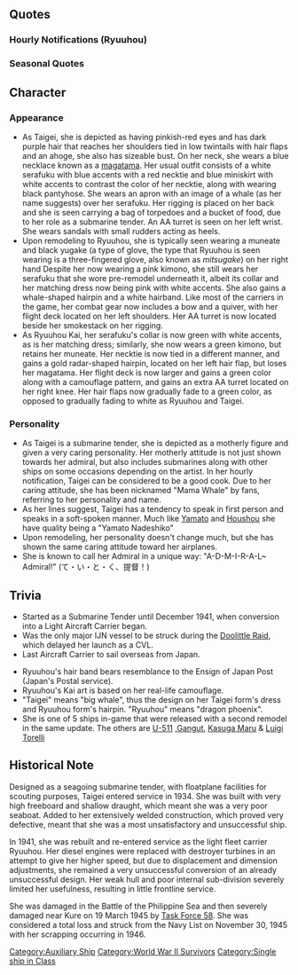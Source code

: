 {{ShipPageHeader}}

==Quotes==
{{ShipQuotes
|Introduction = こんにちわあ。潜水母艦大鯨です。不束者ですが、よろしくお願い致します。
|Introduction/En = Good day, I'm Submarine Tender Taigei. I may be inexperienced, but I am glad to be of service.

|Introduction/Ryuuhou = 潜水母艦改装空母の、龍鳳です。航空母艦として、私、頑張ります！
|Introduction/Ryuuhou/En = Carrier Ryuuhou, remodeled from a Submarine Tender. I'll once again try my best as a carrier!

|Library = 潜水母艦、大鯨です。<br>潜水艦隊旗艦機能と補給物資や水上偵察機を装備して、潜水艦作戦を支援します。<br>いざという時は空母に改装できる空母予備艦として設計されました。頑張ります!
|Library/En = I'm Submarine Tender Taigei.<br>I serve as flagship of submarine fleets in order to support operations through supplies and usage of scout planes.<br>I have also been designed as a carrier backup to be converted if it is needed. I'll do my best!

|Library/Ryuuhou = 潜水母艦改装空母の龍鳳です。<br>機関の換装の影響で速度は計画通りには出なかったけれど、このクラスの軽空母としては充実の飛行甲板と兵装なんです。<br>空母龍鳳、精一杯頑張ります！
|Library/Ryuuhou/En = Carrier Ryuuhou, remodeled from a Submarine Tender.<br>My speed was not up to plan specifications as there were issues with changing the boilers, but I have an enhanced flight deck and armaments as this Light Carrier class.<br>Carrier Ryuuhou, giving it her all!

|Secretary 1 = なんでしょうかあ？
|Secretary 1/En = What is iiittt?

|Secretary 1/Ryuuhou = はい、出撃ですか?
|Secretary 1/Ryuuhou/En = Yes, is it a sortie?

|Secretary 2 = 潜水艦と編成ですか？お任せください！
|Secretary 2/En = Assigning me with submarines? Just leave it to me!

|Secretary 2/Ryuuhou = 不幸…？運が悪い…？え、私が！？そんなこと無いです！
|Secretary 2/Ryuuhou/En = Unfortunate...? Bad luck? Eh, me?! That's just not true!

|Secretary 2/Ryuuhou Kai = えっ！？機動部隊の出撃ですか！？
|Secretary 2/Ryuuhou Kai/En = Eh?! A sortie for the mobile squadron?

|Secretary 3 = えっと、この中ですか？玉ねぎや馬鈴薯…あと…補給用の魚雷とか…です…はい…
|Secretary 3/En = Um, you're asking me what's in here? Onions, potatoes... and torpedoes for supply use... yeah...

|Secretary 3/Ryuuhou = ドーリットル？何か、ちょっと苦手な響きの言葉ですね…何もしない…？何…？
|Secretary 3/Ryuuhou/En = Doolittle? Somehow, the word doesn't ring well with me... Don't do anything...? Huh...?
|Secretary 3/Ryuuhou/Note = She was the only IJN vessel bombed during the Doolittle raid, which delayed her launch as CVL.

|Secretary 3/Ryuuhou Kai = もう！輸送艦や防空砲台じゃなくて、私、空母です、空母！
|Secretary 3/Ryuuhou Kai/En = Geez! I'm not a transport, nor an anti-air cannon stand! I'm a carrier, a carrier you know!
|Secretary 3/Ryuuhou Kai/Note = Ryuuhou was left as a AAA stand in Kure till the end of war due to damages suffered.

|Idle = て・い・と・く、提督！あ、あの…潜水艦作戦は……あっ、しばらくお休み…そ、そうですか…いえ、なんでもないんです…はい……
|Idle/En = A-D-M-I-R-A-L~ Admiral! U-um... about the submarine operations... Ah, a short break... I-I see... No, it's nothing... mmhm...
|Idle/Note = Give the subs a rest from running 2-3, okay?

|Idle/Ryuuhou = て・い・と・く？提督！あ、あの、空母機動部隊の出撃は？…あ…えっと…暫くお休み？…そ、そうですか…あ、はい…
|Idle/Ryuuhou/En = A-D-M-I-R-A-L~ Admiral! Um... is Carrier Task Force deploying? Ah, a short break... I-I see, right...

|Secretary Married = 提督、お疲れではないですか？私、潜水母艦なので、居住性はちょっと自信あります。
|Secretary Married/En = Aren't you a little tired, admiral? As I am a Submarine Tender, I am quite confident in my livability.

|Secretary Married/Ryuuhou = 提督、お疲れではないですか？私の飛行甲板で少しお休みになられますか？はい！
|Secretary Married/Ryuuhou/En = Aren't you tired, admiral? Want to take a quick nap on my flight deck? Please do!

|Wedding = 提督…こんな私を、生まれたままの姿で育ててくれて、本当にありがとうございます…いつも、はい、いつも、感謝しています。いつまでも、提督といっしょに…
|Wedding/En = Admiral... I thank you from the bottom of my heart for raising me in my default form. I will always, yes, always be thankful. I'll always be besides you...

|Wedding/Ryuuhou = 提督、改装空母の私をここまで育ててくれて、本当にありがとうございます。いつも、いつも感謝しています。いつまでも、いつまでも提督の機動部隊に、私…！
|Wedding/Ryuuhou/En = Admiral... I thank you from the bottom of my heart for raising me as a remodeled carrier. I will always, yes, always be thankful. I'll always, always be part of the admiral's mobile squadron!

|Looking At Scores = 提督？状況把握ですね、大切ですね。
|Looking At Scores/En = Admiral? I see you're grasping the situation. It sure is important.

|Looking At Scores/Ryuuhou = 提督、どんな状況ですか？　大丈夫？
|Looking At Scores/Ryuuhou/En = Admiral, what is the situation like? Is it okay?

|Joining A Fleet = 潜水艦隊旗艦、大鯨、出撃します！
|Joining A Fleet/En = Submarine Fleet flagship, Taigei, heading out!

|Joining A Fleet/Ryuuhou = はい！　航空母艦「龍鳳」、抜錨します！
|Joining A Fleet/Ryuuhou/En = Okay! Carrier Ryuuhou, casting off!

|Joining A Fleet/Ryuuhou Kai = 空母龍鳳の本当の力、お見せしたいと思います！
|Joining A Fleet/Ryuuhou Kai/En = I'd like to show the true power of the Carrier Ryuuhou!

|Equipment 1 = まあ～！ありがとうございます！
|Equipment 1/En = Oh my! Thank you!

|Equipment 1/Ryuuhou = 嬉しいです、ありがとうございます！
|Equipment 1/Ryuuhou/En = I'm so happy! Thank you!

|Equipment 1/Ryuuhou Kai = 天山って、可愛いと思うんです、私。
|Equipment 1/Ryuuhou Kai/En = I do think the Tenzan are adorable.

|Equipment 2 = ほんとに？ちょっと嬉しいかも。
|Equipment 2/En = My, really? I feel a little glad, I suppose.

|Equipment 2/Ryuuhou = これなら、敵艦載機に負けません！
|Equipment 2/Ryuuhou/En = With this, I won't lose to the enemy's planes!
|Equipment 2/Ryuuhou/Note = The cause of Marianas Turkey Shoot were also attributed to pilot experience, training and tactics apart from equipment disparities.

|Equipment 3 = 嬉しいかも。
|Equipment 3/En = I'm glad, I suppose.

|Equipment 3/Ryuuhou = やりましたね！
|Equipment 3/Ryuuhou/En = We did it!

|Supply = はい、ありがとうございます。
|Supply/En = Yes, thank you.

|Supply/Ryuuhou = 艦載機の補充も、感謝いたします!
|Supply/Ryuuhou/En = Thank you for replenishing my planes!
|Supply/Ryuuhou/Note = Nearly all of Ryuuhou's planes were lost in the Marianas Turkey Shoot.

|Docking Minor = ごめんなさい、ちょっとお風呂に…。
|Docking Minor/En = Sorry, I'll be using the bath for a little while.

|Docking Minor/Ryuuhou = ちょっとお風呂入りますね。
|Docking Minor/Ryuuhou/En = I'll just be in the bath.

|Docking Major = すみません、また少しお風呂に…うぅ、電気溶接だとダメなのかしら……。
|Docking Major/En = Apologies, I'll be in the bath a little longer... Hmm, I guess electrical welding is no good...
|Docking Major/Note = Taigei's hull was warped during construction due to inexperience with arc welding, and she had to be returned to dry dock for repairs shortly after launching.  She also had hull weld failures during the Fourth Fleet incident requiring even more repairs.

|Docking Major/Ryuuhou = すみません。ちょっと、長いお風呂になるかも
|Docking Major/Ryuuhou/En = Apologies. This may be a long bath.
|Docking Major/Ryuuhou/Note = No need to apologize when Ryuuhou's last bath didn't even start after the March 19 attack which made her irreparable to combat-fit status.

|Docking Complete = 良かったわぁ。修理完了みたいです。
|Docking Complete/En = Thank goodness, it seems like the reparation has been completed.

|Docking Complete/Ryuuhou = 良かったぁ。修理完了みたい。
|Docking Complete/Ryuuhou/En = Thank goodness, it seems like the reparation has been completed.

|Construction = まあ！新しいお仲間が来たみたいです。
|Construction/En = Oh my! Seems like a new friend has joined us.

|Construction/Ryuuhou = 新しい仲間が来たみたい。
|Construction/Ryuuhou/En = Seems like a new friend has come.

|Returning From Sortie = 無事帰ってきました。よかったあ。
|Returning From Sortie/En = The fleet has safely returned. What a relief.

|Returning From Sortie/Ryuuhou = 今回も無事帰って来れました。よかったぁ。
|Returning From Sortie/Ryuuhou/En = We've returned safely this time too. Phew.

|Returning From Sortie/Ryuuhou Kai = 無事に母港に戻って来れました。よかったぁ。
|Returning From Sortie/Ryuuhou Kai/En = The fleet has returned safely. What a relief.

|Starting A Sortie = 潜水母艦、大鯨、抜錨しますね！
|Starting A Sortie/En = Submarine Tender, Taigei, cast off!

|Starting A Sortie/Ryuuhou = 機動部隊、出撃です！　勝つ気で参ります！
|Starting A Sortie/Ryuuhou/En = Task force, deploying.  I'll go with determination to win!

|Battle Start = 敵艦発見！…ど…どうしましょう……！
|Battle Start/En = Enemy fleet sighted! ...W-what should I do?

|Battle Start/Ryuuhou = 気持ちいい…第一攻撃隊、発艦！
|Battle Start/Ryuuhou/En = This feels great... First assault squad, launch!

|Air Battle/Ryuuhou = 七面鳥ですか？！　誰が…私の…？　いいえ、精鋭たちです！侮らないで！
|Air Battle/Ryuuhou/En = Turkey?! Are you saying I'm one? I'm sorry, but we're the elite. Don't underestimate us!
|Air Battle/Ryuuhou/Note = The IJN's greatly reduced naval air power led to the so-called 'Turkey Shoot' at the Marianas, where planes were shot down quite easily by the US fleet

|Air Battle/Ryuuhou Kai = 私達、改装空母をなめないで！
|Air Battle/Ryuuhou Kai/En = Don't make light of us remodeled carriers!

|Attack = えっ！？えーっと…こ、攻撃！？
|Attack/En = Eh?! Err... f-fire?!

|Attack/Ryuuhou = 続けていきます！　龍鳳、攻撃隊、発艦！
|Attack/Ryuuhou/En = There's more coming! Ryuuhou assault squadron, launch!
|Attack/Ryuuhou/Note = The 2 waves of planes Ryuuhou sent out were lost in the Marianas Turkey Shoot.

|Attack/Ryuuhou Kai = 艦載機があれば、私だって！
|Attack/Ryuuhou Kai/En = Even I can fight if I have planes!

|Night Battle = この武装で艦隊戦は…無理かもー！
|Night Battle/En = A fleet battle with these armaments... it might be impossible!

|Night Battle/Ryuuhou = 追撃に移行します。全艦、突撃！
|Night Battle/Ryuuhou/En = Moving into the chase. All ships, launch assault!

|Night Attack = 当たって…当たってぇー！
|Night Attack/En = Hit, please hit!

|MVP = えっ…嘘…わ、わたし！？…あっ、ありがとうございます…が、頑張ります！
|MVP/En = Eh... no way! M-me?! T-thank you so much... I'll keep giving it my all!

|MVP/Ryuuhou = 私の艦載機が活躍したの？　や、やったー！　これが空母の、龍鳳の力なんです！
|MVP/Ryuuhou/En = My planes did great? H-hurray! This is the strength of the Carrier Ryuuhou!
|MVP/Ryuuhou/Note = Not the case in the Marianas Turkey Shoot unfortunately.

|Minor Damage 1 = きゃーっ！
|Minor Damage 1/En = Eek!

|Minor Damage 1/Ryuuhou = きゃあ～！
|Minor Damage 1/Ryuuhou/En = Eek!

|Minor Damage 2 = やっ…やめてください！
|Minor Damage 2/En = P-please stop!

|Minor Damage 2/Ryuuhou = やだ！飛行甲板の格納庫が！！
|Minor Damage 2/Ryuuhou/En = Oh no, my flight deck hangar!
|Minor Damage 2/Ryuuhou/Note = Ryuuhou's hangar was hit by TF58 aircrafts on March 19, 1945. The attack effectively put her out of combat and she was left sitting in Kure on AA duties  till the end of the war.

|Major Damage = ちょ…直撃！？もっ…もうやだぁ……排水を急いで！沈んじゃう…！
|Major Damage/En = Wha- a direct hit?! N-no more... increase the rate of draining! I'm gonna sink...!

|Major Damage/Ryuuhou = やられました…エレベーターが……でも、まだ大丈夫、沈みません！
|Major Damage/Ryuuhou/En = They got me! The elevator has been... but don't worry, I'm not sinking!
|Major Damage/Ryuuhou/Note = Ryuuhou's elevators were so damaged on March 19 that the portion of flight deck between them bulged upwards.

|Sunk = え…私、沈むの…？…これが…みずの…なか……
|Sunk/En = Eh... I'm... sinking? So this is what it's like... to be in the water...

|Sunk/Ryuuhou = 空母として、沈むのね…今度は活躍、できた…かな？
|Sunk/Ryuuhou/En = Sinking as a carrier... did I manage to accomplish a lot this time...?
}}

===Hourly Notifications (Ryuuhou)===
{{Shiphourly
|Ship = Ryuuhou
|00JP = ちょうど午前零時です。すっかり深夜ですね。お疲れじゃないですか？
|00EN = It's midnight now. It sure has gotten late. Are you tired?
|00Note = 
|01JP = マルヒトマルマル。提督、深夜ですよ？
|01EN = 0100. Admiral, it's already late into the night, you know?
|01Note = 
|02JP = マルフタマルマル。提督、お休みにならなくていいのですか？
|02EN = 0200. Admiral, are you sure you don't need to rest?
|02Note = 
|03JP = マルサンマルマル。ふはぁ、私も少し眠くなってしまいました…だ、大丈夫！ふあぁ…
|03EN = 0300. Geez, I'm starting to feel a little sleepy, too... I-I'm fine! Yawn...
|03Note = 
|04JP = マルヨンマルマル。だ、大丈夫です！格納庫の天山数えて起きているので、大丈夫。
|04EN = 0400. D-don't worry! I've been keeping myself awake by counting the number of Tenzan in my hangar.
|04Note = 
|05JP = マルゴーマルマル。提督、朝です！お早いですね？まさか、徹夜でしょうか…
|05EN = 0500. It's morning, Admiral! You're up early... don't tell me you stayed up all night...
|05Note = 
|06JP = マルロクマルマル。朝ごはんは何がいいですか？流石に朝からカレーは重いですよね…
|06EN = 0600. What should we have for breakfast? I guess curry is a little too heavy for the morning...
|06Note = 
|07JP = マルナナマルマル。提督、朝ごはんはお味噌汁と卵焼き、鮭の切り身を焼いてみました。さぁ、召し上がれ！
|07EN = 0700. Admiral, I tried making miso soup with fried eggs along with fried salmon fillets for breakfast. Dig in!
|07Note = 
|08JP = マルハチマルマル。さぁ、今日も元気に頑張りましょう！ね？提督！？
|08EN = 0800. Now, let's get through the day with zeal! Right, admiral?
|08Note = 
|09JP = マルキュウマルマル。鎮守府のお掃除もしたいですね。私、掃き掃除しますね！
|09EN = 0900. I want to clean the base. I'm off to do some sweeping!
|09Note = 
|10JP = ヒトマルマルマル。けっこうホコリも溜まっていますね。提督も一緒に、はい、これ持って？
|10EN = 1000. There sure is dust gathered. Give me a hand, Admiral. Here, hold this.
|10Note = 
|11JP = ヒトヒトマルマル。お掃除すると、お腹がすきますね…お昼ご飯は何にしましょうか？
|11EN = 1100. Cleaning sure makes you hungry. What shall we have for lunch?
|11Note = 
|12JP = ヒトフタマルマル。今日のお昼ご飯は、大げぇ…じゃなかった、龍鳳特製カレーです！
|12EN = 1200. Lunch today is Taige--er, I mean, Ryuuhou's specialty curry!
|12Note = 
|13JP = ヒトサンマルマル。龍鳳特製カレー、いかがでしたか？馬鈴薯もおいしいでしょ？
|13EN = 1300. How was my specialty curry? The potato was good too, right?
|13Note = 
|14JP = ヒトヨンマルマル。提督、あのぉ、そろそろ本格的な機動部隊を…あ、まだ？…はいぃ…
|14EN = 1400. Um, Admiral, it's time for the mobile squadron to- ah, not yet? Okay...
|14Note = 
|15JP = ヒトゴーマルマル。提督、そろそろ本格的に、空母機動部隊が出撃ですよね？…ね！？
|15EN = 1500. Admiral, it's now time for the carrier squadron to sortie, right? Right?
|15Note = 
|16JP = ヒトロクマルマル。なんだか、夕焼け空が綺麗…もう夕方ですね。
|16EN = 1600. The seared sky sure is beautiful... it's already evening, huh.
|16Note = 
|17JP = ヒトナナマルマル。そろそろ、お夕食の準備をしないと。提督、何がいいでしょう？
|17EN = 1700. Have to prepare dinner soon. What would you like, Admiral?
|17Note = 
|18JP = ヒトハチマルマル。お昼はカレーですし、夜は少し凝ったものがいいでしょうか…
|18EN = 1800. Since we had curry for lunch, I guess we should have something more exquisite...
|18Note = 
|19JP = ヒトキュウマルマル。提督、今晩はフーカデンビーフにしてみました。どうでしょう？
|19EN = 1900. Admiral, I tried making Fricandeau Beef. How is it?
|19Note = A type of beef mixed with egg and onion and cooked in a roughly oval/tube shape.
|20JP = フタマルマルマル。フーカデンビーフ、いかがでしたか？…ふふ、良かったぁ！
|20EN = 2000. How was the Fricandeau Beef? Hehe... great to hear!
|20Note = 
|21JP = フタヒトマルマル。提督、洗い物片付けたら、明日の作戦の計画を立てましょう？
|21EN = 2100. Admiral, want to go draft up tomorrow's operation plans after we clean up?
|21Note = 
|22JP = フタフタマルマル。明日こそ、本格的な空母機動部隊による出撃を…ね、提督！？
|22EN = 2200. Tomorrow WILL be the day when the mobile squadron get to sortie... Right, Admiral?!
|22Note = 
|23JP = フタサンマルマル。提督、本日も一日、大変お疲れ様でした。明日も頑張りましょう？
|23EN = 2300. Admiral, this sure has been another tiring day. Shall we also do our best tomorrow?
|23Note = 
}}

===Seasonal Quotes===
{{ShipSeasonalQuotes||Ryuuhou}}

== Character ==

=== '''Appearance''' ===
* As Taigei, she is depicted as having pinkish-red eyes and has dark purple hair that reaches her shoulders tied in low twintails with hair flaps and an ahoge, she also has sizeable bust. On her neck, she wears a blue necklace known as a [[wikipedia:Magatama|magatama]]. Her usual outfit consists of a white serafuku with blue accents with a red necktie and blue miniskirt with white accents to contrast the color of her necktie, along with wearing black pantyhose. She wears an apron with an image of a whale (as her name suggests) over her serafuku. Her rigging is placed on her back and she is seen carrying a bag of torpedoes and a bucket of food, due to her role as a submarine tender. An AA turret is seen on her left wrist. She wears sandals with small rudders acting as heels.
* Upon remodeling to Ryuuhou, she is typically seen wearing a muneate and black yugake (a type of glove, the type that Ryuuhou is seen wearing is a three-fingered glove, also known as ''mitsugake'') on her right hand Despite her now wearing a pink kimono, she still wears her serafuku that she wore pre-remodel underneath it, albeit its collar and her matching dress now being pink with white accents. She also gains a whale-shaped hairpin and a white hairband. Like most of the carriers in the game, her combat gear now includes a bow and a quiver, with her flight deck located on her left shoulders. Her AA turret is now located beside her smokestack on her rigging.
* As Ryuuhou Kai, her serafuku's collar is now green with white accents, as is her matching dress; similarly, she now wears a green kimono, but retains her muneate. Her necktie is now tied in a different manner, and gains a gold radar-shaped hairpin, located on her left hair flap, but loses her magatama. Her flight deck is now larger and gains a green color along with a camouflage pattern, and gains an extra AA turret located on her right knee. Her hair flaps now gradually fade to a green color, as opposed to gradually fading to white as Ryuuhou and Taigei.

=== Personality ===
*As Taigei is a submarine tender, she is depicted as a motherly figure and given a very caring personality. Her motherly attitude is not just shown towards her admiral, but also includes submarines along with other ships on some occasions depending on the artist. In her hourly notification, Taigei can be considered to be a good cook. Due to her caring attitude, she has been nicknamed "Mama Whale" by fans, referring to her personality and name.
* As her lines suggest, Taigei has a tendency to speak in first person and speaks in a soft-spoken manner. Much like [http://kancolle.wikia.com/wiki/Yamato Yamato] and [http://kancolle.wikia.com/wiki/Houshou Houshou] she have quality being a "Yamato Nadeshiko"
* Upon remodeling, her personality doesn't change much, but she has shown the same caring attitude toward her airplanes.
*She is known to call her Admiral in a unique way: "A-D-M-I-R-A-L~ Admiral!" (て・い・と・く、提督！)

==Trivia==
* Started as a Submarine Tender until December 1941, when conversion into a Light Aircraft Carrier began.
* Was the only major IJN vessel to be struck during the [[wikipedia:Doolittle_Raid|Doolittle Raid]], which delayed her launch as a CVL.
* Last Aircraft Carrier to sail overseas from Japan.

*Ryuuhou's hair band bears resemblance to the Ensign of Japan Post (Japan's Postal service).
*Ryuuhou's Kai art is based on her real-life camouflage.
*"Taigei" means "big whale", thus the design on her Taigei form's dress and Ryuuhou form's hairpin. "Ryuuhou" means "dragon phoenix".
*She is one of 5 ships in-game that were released with a second remodel in the same update. The others are [[U-511]] ,[http://kancolle.wikia.com/wiki/Gangut Gangut], [http://kancolle.wikia.com/wiki/Kasuga_Maru Kasuga Maru] & [[Luigi Torelli]]

==Historical Note==
Designed as a seagoing submarine tender, with floatplane facilities for scouting purposes, Taigei entered service in 1934. She was built with very high freeboard and shallow draught, which meant she was a very poor seaboat. Added to her extensively welded construction, which proved very defective, meant that she was a most unsatisfactory and unsuccessful ship.

In 1941, she was rebuilt and re-entered service as the light fleet carrier Ryuuhou. Her diesel engines were replaced with destroyer turbines in an attempt to give her higher speed, but due to displacement and dimension adjustments, she remained a very unsuccessful conversion of an already unsuccessful design. Her weak hull and poor internal sub-division severely limited her usefulness, resulting in little frontline service.

She was damaged in the Battle of the Philippine Sea and then severely damaged near Kure on 19 March 1945 by [[wikipedia:Task_Force_58|Task Force 58]]. She was considered a total loss and struck from the Navy List on November 30, 1945 with her scrapping occurring in 1946.

{{ShipPageFooter}}
[[Category:Auxiliary Ship]]
[[Category:World War II Survivors]]
[[Category:Single ship in Class]]